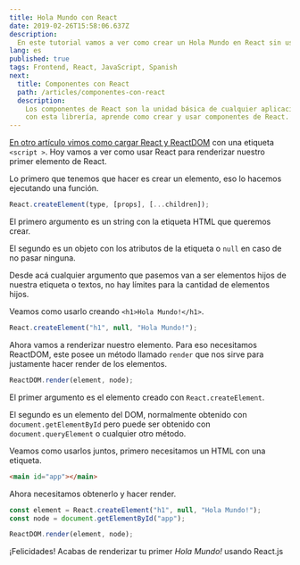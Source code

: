```yaml
---
title: Hola Mundo con React
date: 2019-02-26T15:58:06.637Z
description:
  En este tutorial vamos a ver como crear un Hola Mundo en React sin usar JSX
lang: es
published: true
tags: Frontend, React, JavaScript, Spanish
next:
  title: Componentes con React
  path: /articles/componentes-con-react
  description:
    Los componentes de React son la unidad básica de cualquier aplicación hecha
    con esta librería, aprende como crear y usar componentes de React.
---
```


[En otro artículo vimos como cargar React y ReactDOM](/articles/cargando-react-cdn)
con una etiqueta `<script >`. Hoy vamos a ver como usar React para renderizar
nuestro primer elemento de React.

Lo primero que tenemos que hacer es crear un elemento, eso lo hacemos ejecutando
una función.

```js
React.createElement(type, [props], [...children]);
```

El primero argumento es un string con la etiqueta HTML que queremos crear.

El segundo es un objeto con los atributos de la etiqueta o `null` en caso de no
pasar ninguna.

Desde acá cualquier argumento que pasemos van a ser elementos hijos de nuestra
etiqueta o textos, no hay límites para la cantidad de elementos hijos.

Veamos como usarlo creando `<h1>Hola Mundo!</h1>`.

```js
React.createElement("h1", null, "Hola Mundo!");
```

Ahora vamos a renderizar nuestro elemento. Para eso necesitamos ReactDOM, este
posee un método llamado `render` que nos sirve para justamente hacer render de
los elementos.

```js
ReactDOM.render(element, node);
```

El primer argumento es el elemento creado con `React.createElement`.

El segundo es un elemento del DOM, normalmente obtenido con
`document.getElementById` pero puede ser obtenido con `document.queryElement` o
cualquier otro método.

Veamos como usarlos juntos, primero necesitamos un HTML con una etiqueta.

```html
<main id="app"></main>
```

Ahora necesitamos obtenerlo y hacer render.

```js
const element = React.createElement("h1", null, "Hola Mundo!");
const node = document.getElementById("app");

ReactDOM.render(element, node);
```

¡Felicidades! Acabas de renderizar tu primer _Hola Mundo!_ usando React.js
